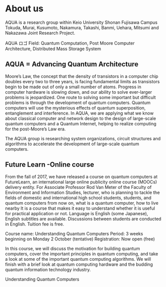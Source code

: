 # About us

AQUA is a research group within Keio University Shonan Fujisawa Campus Tokuda, Murai, Kusumoto, Nakamura, Takashi, Banmi, Uehara, Mitsumi and Nakazawa Joint Research Project.

AQUA ロゴ
Field: Quantum Computation, Post Moore Computer Architecture, Distributed Mass Storage System

## AQUA = Advancing Quantum Architecture

Moore’s Law, the concept that the density of transistors in a computer chip doubles every two to three years, is facing fundamental limits as transistors begin to be made out of only a small number of atoms. Progress in computer hardware is slowing down, and our ability to solve ever-larger problems is jeopardized. One route to solving some important but difficult problems is through the development of quantum computers. Quantum computers will use the mysterious effects of quantum superposition, entanglement and interference. In AQUA, we are applying what we know about classical computer and network design to the design of large-scale quantum computers and a Quantum Internet, helping to realize computing for the post-Moore’s Law era.

The AQUA group is researching system organizations, circuit structures and algorithms to accelerate the development of large-scale quantum computers.

## Future Learn -Online course

From the fall of 2017, we have released a course on quantum computers at FutureLearn, an international large online publicity online course (MOOCs) delivery entity. For Associate Professor Rod Van Meter of the Faculty of Environment and Information Studies, lecturer, who is planning to tackle the fields of domestic and international high school students, students, and quantum computers from now on, what is a quantum computer, how to live nearby It is a course that makes it easy to understand whether it is useful for practical application or not. Language is English (some Japanese), English subtitles are available. Discussions between students are conducted in English. Tuition fee is free.

Course name: Understanding Quantum Computers
Period: 3 weeks beginning on Monday 2 October (tentative)
Registration: Now open (free)

In this course, we will discuss the motivation for building quantum computers, cover the important principles in quantum computing, and take a look at some of the important quantum computing algorithms. We will finish with a brief look at quantum computing hardware and the budding quantum information technology industry.

Understanding Quantum Computers
